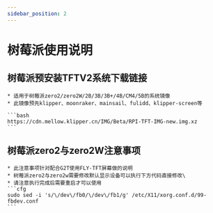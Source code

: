---
sidebar_position: 2
---

# 树莓派使用说明


## 树莓派预安装TFTV2系统下载链接

    * 适用于树莓派zero2/zero2W/2B/3B/3B+/4B/CM4/5B的系统镜像
    * 此镜像预先klipper、moonraker、mainsail、fulidd、klipper-screen等

    ```bash
    https://cdn.mellow.klipper.cn/IMG/Beta/RPI-TFT-IMG-new.img.xz
    ```
## 树莓派zero2与zero2W注意事项

    * 此注意事项针对配合G2T使用FLY-TFT屏幕做的说明
    * 树莓派zero2与zero2w需要修改默认显示设备可以执行下方代码直接修改\
    * 请注意执行完成后需要重启才可以使用
    ```cfg
    sudo sed -i 's/\/dev\/fb0/\/dev\/fb1/g' /etc/X11/xorg.conf.d/99-fbdev.conf
    ```